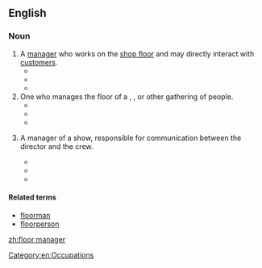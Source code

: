 ==English==

===Noun===
{{en-noun}}

# A [[manager]] who works on the [[shop floor]] and may directly interact with [[customer]]s.
#* {{quote-magazine|magazine=Factory: The Magazine of Management|volume=23|page=1044|date=November 1919|passage=The '''floor manager''' will then make a thorough inspection together with the foreman to see that all containers, whether of parts or chain, are properly labeled.|url=https://books.google.com/books?id=JPTHYQEvLxYC&dq=%22floor%20manager%22&pg=PA1044#v=onepage&q=%22floor%20manager%22&f=false}}
#* {{quote-book|title=Labor Arbitration Information System|volume=2|page=142|year=2007|passage=The 16th matter occurred when an Assistant '''Floor Manager''' was walking past Area 3 on the casino floor.}}
#* {{quote-book|title=Greatest Loveless Knife Designs|author=Joe Kertzman|year=2012|passage=The '''floor manager''' looked at Bob's recent edged creation and liked it well enough to order four more just like it.|url=https://books.google.com/books?id=BntLELyhGvEC&lpg=PT11&dq=%22floor%20manager%22&pg=PT11#v=onepage&q=%22floor%20manager%22&f=false}}
# One who manages the floor of a {{l|en|dance}}, {{l|en|club}}, or other gathering of people.
#* {{quote-journal|journal=The Spectator|volume=23|page=521|date=June 1 1850|passage=Don Pablo do la Guerra, with his handsome aristocratic features, was the '''floor manager''', and gallantly discharged his office.|url=https://books.google.com/books?id=h8E-AQAAIAAJ&dq=%22floor%20manager%22&pg=PA521#v=onepage&q=%22floor%20manager%22&f=false}}
#* {{quote-book|title=The Columbia Documentary History of Race and Ethnicity in America|author=Ronald H. Bayor|year=2004|passage=At the Municipal Pier, for example, an investigator learned that when Negro couples went on the dancing pavilion floor the '''floor manager''' informed them that they were not dancing properly and took them to one side to acquaint them with the approved style of dancing; no matter how well they danced, they were to be prevented from going on the floor by the manager's judgment of their dancing.|url=https://books.google.com/books?id=KuKZPRCxV3YC&lpg=PA547&dq=%22floor%20manager%22&pg=PA547#v=onepage&q=%22floor%20manager%22&f=false|page=547}}
#* {{quote-book|title=The Dance of Legislation|page=155|author=Eric Redman|year=2011|passage=As Chairman of the relevant committee, Yarborough would ordinarily have been the bill's '''Floor Manager''' during the Senate debate; Magnuson might indeed have replaced him, but ironically, Magnuson had not yet returned from a weekend trip to Seattle.|url=https://books.google.com/books?id=bbCcyVFuO8QC&lpg=PA155&dq=%22floor%20manager%22&pg=PA155#v=onepage&q=%22floor%20manager%22&f=false}}
# {{lb|en|TV broadcasting}} A manager of a {{l|en|television}} show, responsible for communication between the director and the crew.
#* {{quote-book|title=Lost in a Good Book: A Thursday Next Novel|author=Jasper Fforde|year=2004|passage=The '''floor manager''' came on the set and announced that the unseen director of the show had called cut.|url=https://books.google.com/books?id=_AvDK3vCGUoC&lpg=PT16&dq=%22floor%20manager%22&pg=PT16#v=onepage&q=%22floor%20manager%22&f=false}}
#* {{quote-book|title=Almost a Celebrity: A Lifetime of Night-Time|author=James Whale|year=2011|passage=The '''floor manager''' counted me in and The James Whale Radio Show took to the air on Yorkshire Television in its usual slot.|url=https://books.google.com/books?id=ZSXdAgAAQBAJ&lpg=PT78&dq=%22floor%20manager%22&pg=PT78#v=onepage&q=%22floor%20manager%22&f=false}}
#* {{quote-book|title=Television Program Making: Everything You Need to Know to Get Started|author=Colin Hart|year=2012|passage=The '''floor manager''' will be positioned somewhere out of shot but in JOHN'S eyeline and will hold up a hand with four fingers extended.|url=https://books.google.com/books?id=-_DJAwAAQBAJ&lpg=PA154&dq=%22floor%20manager%22&pg=PA154#v=onepage&q=%22floor%20manager%22&f=false|page=154}}

====Related terms====
* [[floorman]]
* [[floorperson]]

[[Category:en:Occupations]]

[[zh:floor manager]]